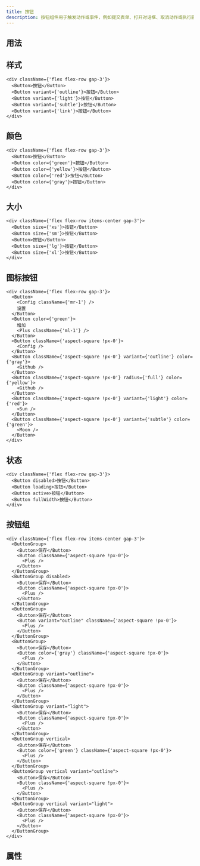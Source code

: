 ```yaml
---
title: 按钮
description: 按钮组件用于触发动作或事件，例如提交表单、打开对话框、取消动作或执行删除操作。
---
```


## 用法

<Showcase componentName="Button" />

## 样式

```tsx preview editable
<div className={'flex flex-row gap-3'}>
  <Button>按钮</Button>
  <Button variant={'outline'}>按钮</Button>
  <Button variant={'light'}>按钮</Button>
  <Button variant={'subtle'}>按钮</Button>
  <Button variant={'link'}>按钮</Button>
</div>
```

## 颜色

```tsx preview editable
<div className={'flex flex-row gap-3'}>
  <Button>按钮</Button>
  <Button color={'green'}>按钮</Button>
  <Button color={'yellow'}>按钮</Button>
  <Button color={'red'}>按钮</Button>
  <Button color={'gray'}>按钮</Button>
</div>
```

## 大小

```tsx preview editable
<div className={'flex flex-row items-center gap-3'}>
  <Button size={'xs'}>按钮</Button>
  <Button size={'sm'}>按钮</Button>
  <Button>按钮</Button>
  <Button size={'lg'}>按钮</Button>
  <Button size={'xl'}>按钮</Button>
</div>
```

## 图标按钮

```tsx preview editable
<div className={'flex flex-row gap-3'}>
  <Button>
    <Config className={'mr-1'} />
    设置
  </Button>
  <Button color={'green'}>
    增加
    <Plus className={'ml-1'} />
  </Button>
  <Button className={'aspect-square !px-0'}>
    <Config />
  </Button>
  <Button className={'aspect-square !px-0'} variant={'outline'} color={'gray'}>
    <Github />
  </Button>
  <Button className={'aspect-square !px-0'} radius={'full'} color={'yellow'}>
    <Github />
  </Button>
  <Button className={'aspect-square !px-0'} variant={'light'} color={'red'}>
    <Sun />
  </Button>
  <Button className={'aspect-square !px-0'} variant={'subtle'} color={'green'}>
    <Moon />
  </Button>
</div>
```

## 状态

```tsx preview editable
<div className={'flex flex-row gap-3'}>
  <Button disabled>按钮</Button>
  <Button loading>按钮</Button>
  <Button active>按钮</Button>
  <Button fullWidth>按钮</Button>
</div>
```

## 按钮组

```tsx preview editable
<div className={'flex flex-row items-center gap-3'}>
  <ButtonGroup>
    <Button>保存</Button>
    <Button className={'aspect-square !px-0'}>
      <Plus />
    </Button>
  </ButtonGroup>
  <ButtonGroup disabled>
    <Button>保存</Button>
    <Button className={'aspect-square !px-0'}>
      <Plus />
    </Button>
  </ButtonGroup>
  <ButtonGroup>
    <Button>保存</Button>
    <Button variant="outline" className={'aspect-square !px-0'}>
      <Plus />
    </Button>
  </ButtonGroup>
  <ButtonGroup>
    <Button>保存</Button>
    <Button color={'gray'} className={'aspect-square !px-0'}>
      <Plus />
    </Button>
  </ButtonGroup>
  <ButtonGroup variant="outline">
    <Button>保存</Button>
    <Button className={'aspect-square !px-0'}>
      <Plus />
    </Button>
  </ButtonGroup>
  <ButtonGroup variant="light">
    <Button>保存</Button>
    <Button className={'aspect-square !px-0'}>
      <Plus />
    </Button>
  </ButtonGroup>
  <ButtonGroup vertical>
    <Button>保存</Button>
    <Button color={'green'} className={'aspect-square !px-0'}>
      <Plus />
    </Button>
  </ButtonGroup>
  <ButtonGroup vertical variant="outline">
    <Button>保存</Button>
    <Button className={'aspect-square !px-0'}>
      <Plus />
    </Button>
  </ButtonGroup>
  <ButtonGroup vertical variant="light">
    <Button>保存</Button>
    <Button className={'aspect-square !px-0'}>
      <Plus />
    </Button>
  </ButtonGroup>
</div>
```

## 属性

<PropsTable componentName="Button" />
